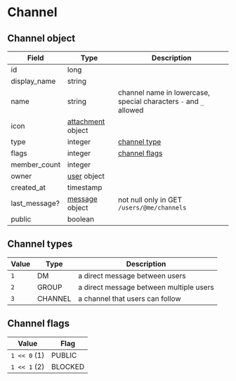 # Channel

## Channel object

| Field         | Type                                              | Description                                                       |
|---------------|---------------------------------------------------|-------------------------------------------------------------------|
| id            | long                                              |                                                                   |
| display_name  | string                                            |                                                                   |
| name          | string                                            | channel name in lowercase, special characters `-` and `_` allowed |
| icon          | [attachment](attachment#attachment-object) object |                                                                   |
| type          | integer                                           | [channel type](channel#channel-types)                             |
| flags         | integer                                           | [channel flags](channel#channel-flags)                            |
| member_count  | integer                                           |                                                                   |
| owner         | [user](user#user-object) object                   |                                                                   |
| created_at    | timestamp                                         |                                                                   |
| last_message? | [message](message#message-object) object          | not null only in GET `/users/@me/channels`                        |
| public        | boolean                                           |                                                                   |

## Channel types

| Value | Type    | Description                             |
|-------|---------|-----------------------------------------|
| `1`   | DM      | a direct message between users          |
| `2`   | GROUP   | a direct message between multiple users |
| `3`   | CHANNEL | a channel that users can follow         |

## Channel flags

| Value        | Flag    |
|--------------|---------|
| `1 << 0` (1) | PUBLIC  |
| `1 << 1` (2) | BLOCKED |
